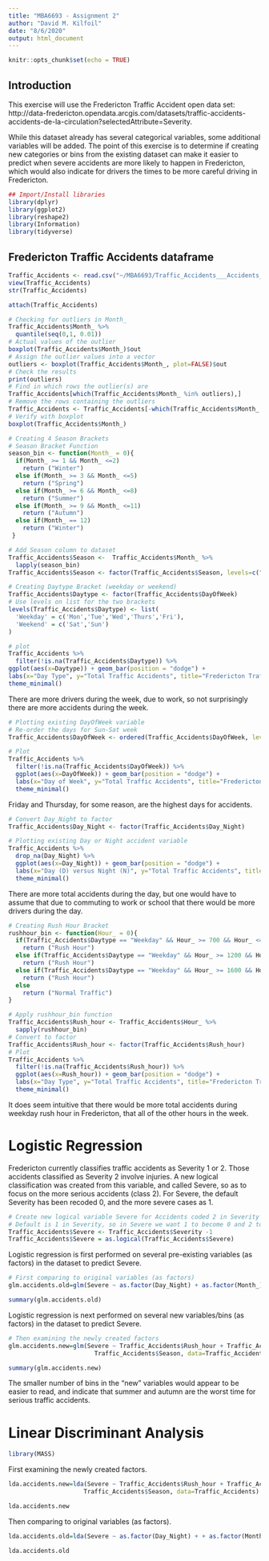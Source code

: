 ---
title: "MBA6693 - Assignment 2"
author: "David M. Kilfoil"
date: "8/6/2020"
output: html_document
---

```{r setup, include=FALSE}
knitr::opts_chunk$set(echo = TRUE)
```

## Introduction

This exercise will use the Fredericton Traffic Accident open data set: http://data-fredericton.opendata.arcgis.com/datasets/traffic-accidents-accidents-de-la-circulation?selectedAttribute=Severity.

While this dataset already has several categorical variables, some additional variables will be added. The point of this exercise is to determine if creating new categories or bins from the existing dataset can make it easier to predict when severe accidents are more likely to happen in Fredericton, which would also indicate for drivers the times to be more careful driving in Fredericton.


```{r include=FALSE}
## Import/Install libraries
library(dplyr)
library(ggplot2)
library(reshape2)
library(Information)
library(tidyverse) 
```

## Fredericton Traffic Accidents dataframe
```{r echo=FALSE}
Traffic_Accidents <- read.csv("~/MBA6693/Traffic_Accidents___Accidents_de_la_circulation.csv")
view(Traffic_Accidents)
str(Traffic_Accidents)
```

```{r echo=FALSE}
attach(Traffic_Accidents)
```

```{r include=FALSE}
# Checking for outliers in Month_
Traffic_Accidents$Month_ %>%
  quantile(seq(0,1, 0.01))
# Actual values of the outlier
boxplot(Traffic_Accidents$Month_)$out
# Assign the outlier values into a vector
outliers <- boxplot(Traffic_Accidents$Month_, plot=FALSE)$out
# Check the results
print(outliers)
# Find in which rows the outlier(s) are
Traffic_Accidents[which(Traffic_Accidents$Month_ %in% outliers),]
# Remove the rows containing the outliers
Traffic_Accidents <- Traffic_Accidents[-which(Traffic_Accidents$Month_ %in% outliers),]
# Verify with boxplot
boxplot(Traffic_Accidents$Month_)
```

```{r echo=FALSE }
# Creating 4 Season Brackets
# Season Bracket Function
season_bin <- function(Month_ = 0){
  if(Month_ >= 1 && Month_ <=2)
    return ("Winter")
  else if(Month_ >= 3 && Month_ <=5)
    return ("Spring")
  else if(Month_ >= 6 && Month_ <=8)
    return ("Summer")
  else if(Month_ >= 9 && Month_ <=11)
    return ("Autumn")
  else if(Month_ == 12)
    return ("Winter")
 }

# Add Season column to dataset
Traffic_Accidents$Season <-  Traffic_Accidents$Month_ %>%
  lapply(season_bin)
Traffic_Accidents$Season <- factor(Traffic_Accidents$Season, levels=c("Winter","Spring", "Summer", "Autumn"))

```

```{r echo=FALSE}
# Creating Daytype Bracket (weekday or weekend)
Traffic_Accidents$Daytype <- factor(Traffic_Accidents$DayOfWeek)
# Use levels on list for the two brackets
levels(Traffic_Accidents$Daytype) <- list(
  'Weekday' = c('Mon','Tue','Wed','Thurs','Fri'),
  'Weekend' = c('Sat','Sun')
)

# plot
Traffic_Accidents %>%
  filter(!is.na(Traffic_Accidents$Daytype)) %>%
ggplot(aes(x=Daytype)) + geom_bar(position = "dodge") +
labs(x="Day Type", y="Total Traffic Accidents", title="Fredericton Traffic Accidents by Day Type") +
theme_minimal()
```

There are more drivers during the week, due to work, so not surprisingly there are more accidents during the week.

```{r echo=FALSE}
# Plotting existing DayOfWeek variable
# Re-order the days for Sun-Sat week
Traffic_Accidents$DayOfWeek <- ordered(Traffic_Accidents$DayOfWeek, levels=c("Sun","Mon","Tue","Wed","Thurs","Fri","Sat"))

# Plot
Traffic_Accidents %>%
  filter(!is.na(Traffic_Accidents$DayOfWeek)) %>%
  ggplot(aes(x=DayOfWeek)) + geom_bar(position = "dodge") +
  labs(x="Day of Week", y="Total Traffic Accidents", title="Fredericton Traffic Accidents by Day of Week") +
  theme_minimal()
```

Friday and Thursday, for some reason, are the highest days for accidents.

```{r echo=FALSE}
# Convert Day_Night to factor
Traffic_Accidents$Day_Night <- factor(Traffic_Accidents$Day_Night)

# Plotting existing Day or Night accident variable
Traffic_Accidents %>%
  drop_na(Day_Night) %>%
  ggplot(aes(x=Day_Night)) + geom_bar(position = "dodge") +
  labs(x="Day (D) versus Night (N)", y="Total Traffic Accidents", title="Fredericton Traffic Accidents, Daytime versus Nightime") +
  theme_minimal()
```

There are more total accidents during the day, but one would have to assume that due to commuting to work or school that there would be more drivers during the day.

```{r echo=FALSE}
# Creating Rush Hour Bracket
rushhour_bin <- function(Hour_ = 0){
  if(Traffic_Accidents$Daytype == "Weekday" && Hour_ >= 700 && Hour_ <=900)
    return ("Rush Hour")
  else if(Traffic_Accidents$Daytype == "Weekday" && Hour_ >= 1200 && Hour_ <=1300)
    return ("Rush Hour")
  else if(Traffic_Accidents$Daytype == "Weekday" && Hour_ >= 1600 && Hour_ <=1800)
    return ("Rush Hour")
  else
    return ("Normal Traffic")
}

# Apply rushhour_bin function
Traffic_Accidents$Rush_hour <- Traffic_Accidents$Hour_ %>%
  sapply(rushhour_bin)
# Convert to factor
Traffic_Accidents$Rush_hour <- factor(Traffic_Accidents$Rush_hour)
# Plot
Traffic_Accidents %>%
  filter(!is.na(Traffic_Accidents$Rush_hour)) %>%
  ggplot(aes(x=Rush_hour)) + geom_bar(position = "dodge") +
  labs(x="Day Type", y="Total Traffic Accidents", title="Fredericton Traffic Accidents by Traffic Conditions") +
  theme_minimal()
```

It does seem intuitive that there would be more total accidents during weekday rush hour in Fredericton, that all of the other hours in the week.

# Logistic Regression

Fredericton currently classifies traffic accidents as Severity 1 or 2. Those accidents classified as Severity 2 involve injuries. A new logical classification was created from this variable, and called Severe, so as to focus on the more serious accidents (class 2). For Severe, the default Severity has been recoded 0, and the more severe cases as 1.

```{r echo=FALSE}
# Create new logical variable Severe for Accidents coded 2 in Severity
# Default is 1 in Severity, so in Severe we want 1 to become 0 and 2 to become 1.
Traffic_Accidents$Severe <- Traffic_Accidents$Severity -1
Traffic_Accidents$Severe = as.logical(Traffic_Accidents$Severe)
```

Logistic regression is first performed on several pre-existing variables (as factors) in the dataset to predict Severe.

```{r echo=FALSE}
# First comparing to original variables (as factors)
glm.accidents.old=glm(Severe ~ as.factor(Day_Night) + as.factor(Month_) + as.factor(DayOfWeek) + as.factor(Hour_), data=Traffic_Accidents, family=binomial)
```

```{r}
summary(glm.accidents.old)
```

Logistic regression is next performed on several new variables/bins (as factors) in the dataset to predict Severe.

```{r echo=FALSE}
# Then examining the newly created factors
glm.accidents.new=glm(Severe ~ Traffic_Accidents$Rush_hour + Traffic_Accidents$Daytype +
                        Traffic_Accidents$Season, data=Traffic_Accidents,family=binomial)
```

```{r}
summary(glm.accidents.new)
```

The smaller number of bins in the "new" variables would appear to be easier to read, and indicate that summer and autumn are the worst time for serious traffic accidents.

# Linear Discriminant Analysis

```{r include=FALSE}
library(MASS)
```

First examining the newly created factors. 

```{r echo=FALSE}
lda.accidents.new=lda(Severe ~ Traffic_Accidents$Rush_hour + Traffic_Accidents$Daytype +
                     Traffic_Accidents$Season, data=Traffic_Accidents)
```

```{r}
lda.accidents.new
```

Then comparing to original variables (as factors).

```{r echo=FALSE}
lda.accidents.old=lda(Severe ~ as.factor(Day_Night) + + as.factor(Month_) + as.factor(DayOfWeek) + as.factor(Hour_), data=Traffic_Accidents)
```

```{r}
lda.accidents.old
```

